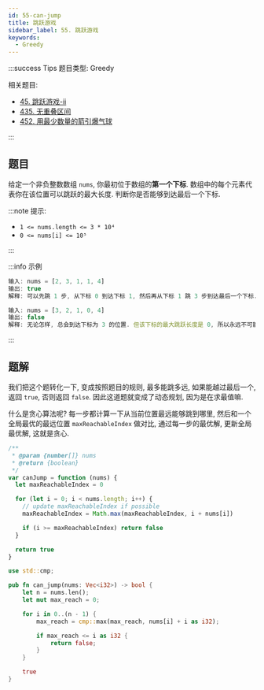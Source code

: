 ```yaml
---
id: 55-can-jump
title: 跳跃游戏
sidebar_label: 55. 跳跃游戏
keywords:
  - Greedy
---
```


:::success Tips
题目类型: Greedy

相关题目:

- [45. 跳跃游戏-ii](/leetcode/medium/45-jump)
- [435. 无重叠区间](/leetcode/medium/435-erase-overlap-intervals)
- [452. 用最少数量的箭引爆气球](/leetcode/medium/452-find-min-arrow-shots)

:::

## 题目

给定一个非负整数数组 `nums`, 你最初位于数组的**第一个下标**. 数组中的每个元素代表你在该位置可以跳跃的最大长度. 判断你是否能够到达最后一个下标.

:::note 提示:

- `1 <= nums.length <= 3 * 10⁴`
- `0 <= nums[i] <= 10⁵`

:::

:::info 示例

```ts
输入: nums = [2, 3, 1, 1, 4]
输出: true
解释: 可以先跳 1 步, 从下标 0 到达下标 1, 然后再从下标 1 跳 3 步到达最后一个下标.
```

```ts
输入: nums = [3, 2, 1, 0, 4]
输出: false
解释: 无论怎样, 总会到达下标为 3 的位置. 但该下标的最大跳跃长度是 0, 所以永远不可能到达最后一个下标.
```

:::

## 题解

我们把这个题转化一下, 变成按照题目的规则, 最多能跳多远, 如果能越过最后一个, 返回 `true`, 否则返回 `false`. 因此这道题就变成了动态规划, 因为是在求最值嘛.

什么是贪心算法呢? 每一步都计算一下从当前位置最远能够跳到哪里, 然后和一个全局最优的最远位置 `maxReachableIndex` 做对比, 通过每一步的最优解, 更新全局最优解, 这就是贪心.


<Tabs>
  <TabItem value="JavaScript" label="JavaScript" default>

```ts
/**
 * @param {number[]} nums
 * @return {boolean}
 */
var canJump = function (nums) {
  let maxReachableIndex = 0

  for (let i = 0; i < nums.length; i++) {
    // update maxReachableIndex if possible
    maxReachableIndex = Math.max(maxReachableIndex, i + nums[i])

    if (i >= maxReachableIndex) return false
  }

  return true
}
```

</TabItem>
<TabItem value="Rust" label="Rust">

```rust
use std::cmp;

pub fn can_jump(nums: Vec<i32>) -> bool {
    let n = nums.len();
    let mut max_reach = 0;

    for i in 0..(n - 1) {
        max_reach = cmp::max(max_reach, nums[i] + i as i32);

        if max_reach <= i as i32 {
            return false;
        }
    }

    true
}
```

</TabItem>
</Tabs>
